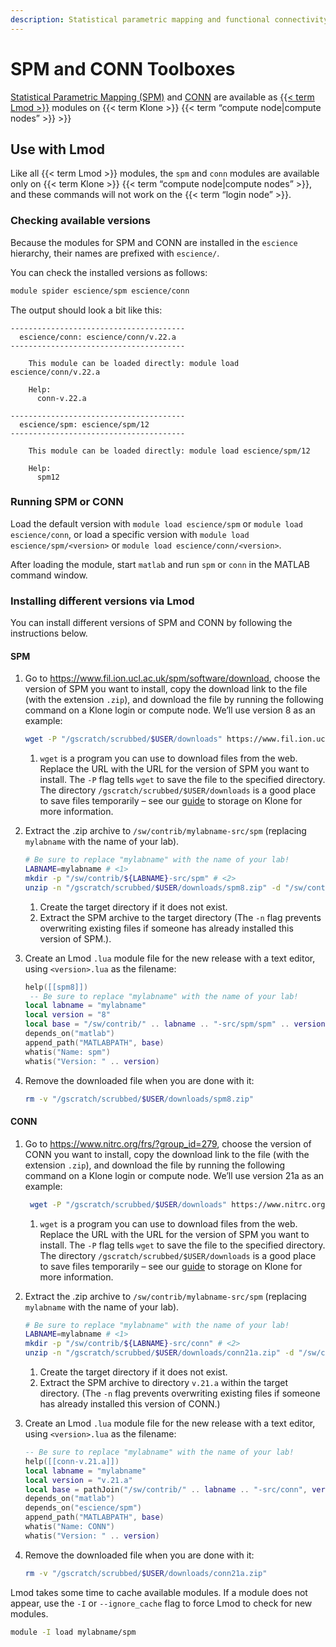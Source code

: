 ```yaml
---
description: Statistical parametric mapping and functional connectivity toolboxes for MATLAB
---
```

# SPM and CONN Toolboxes

[Statistical Parametric Mapping (SPM)](https://www.fil.ion.ucl.ac.uk/spm/) and [CONN](https://web.conn-toolbox.org/) are available as [{{< term Lmod >}}](../compute/lmod.qmd) modules on {{< term Klone >}} {{< term "compute node|compute nodes" >}} >}}

## Use with Lmod

Like all {{< term Lmod >}} modules, the `spm` and `conn` modules are available only on {{< term Klone >}} {{< term "compute node|compute nodes" >}}, and these commands will not work on the {{< term "login node" >}}.

### Checking available versions

Because the modules for SPM and CONN are installed in the `escience` hierarchy, their names are prefixed with `escience/`.

You can check the installed versions as follows:

```bash
module spider escience/spm escience/conn
```

The output should look a bit like this:

```text
---------------------------------------
  escience/conn: escience/conn/v.22.a
---------------------------------------

    This module can be loaded directly: module load escience/conn/v.22.a

    Help:
      conn-v.22.a

---------------------------------------
  escience/spm: escience/spm/12
---------------------------------------

    This module can be loaded directly: module load escience/spm/12

    Help:
      spm12
```

### Running SPM or CONN

Load the default version with `module load escience/spm` or `module load escience/conn`, or load a specific version with `module load escience/spm/<version>` or `module load escience/conn/<version>`.

After loading the module, start `matlab` and run `spm` or `conn` in the MATLAB command window.

### Installing different versions via Lmod

You can install different versions of SPM and CONN by following the instructions below.

#### SPM

1. Go to <https://www.fil.ion.ucl.ac.uk/spm/software/download>, choose the version of SPM you want to install, copy the download link to the file (with the extension `.zip`), and download the file by running the following command on a Klone login or compute node. We'll use version 8 as an example:
   ```bash
   wget -P "/gscratch/scrubbed/$USER/downloads" https://www.fil.ion.ucl.ac.uk/spm/download/restricted/idyll/spm8.zip # <1>
    ```
    1. `wget` is a program you can use to download files from the web. Replace the URL with the URL for the version of SPM you want to install. The `-P` flag tells `wget` to save the file to the specified directory. The directory `/gscratch/scrubbed/$USER/downloads` is a good place to save files temporarily -- see our [guide](/docs/storage/klone-storage.qmd) to storage on Klone for more information.

2. Extract the .zip archive to `/sw/contrib/mylabname-src/spm` (replacing `mylabname` with the name of your lab).
   
   ```bash
   # Be sure to replace "mylabname" with the name of your lab!
   LABNAME=mylabname # <1>
   mkdir -p "/sw/contrib/${LABNAME}-src/spm" # <2>
   unzip -n "/gscratch/scrubbed/$USER/downloads/spm8.zip" -d "/sw/contrib/${LABNAME}-src/spm" # <3>
   ```
   1. Create the target directory if it does not exist.
   2. Extract the SPM archive to the target directory (The `-n` flag prevents overwriting existing files if someone has already installed this version of SPM.).
   
3. Create an Lmod `.lua` module file for the new release with a text editor, using `<version>.lua` as the filename:
   ``` .lua
   help([[spm8]])
    -- Be sure to replace "mylabname" with the name of your lab!
   local labname = "mylabname"
   local version = "8"
   local base = "/sw/contrib/" .. labname .. "-src/spm/spm" .. version
   depends_on("matlab")
   append_path("MATLABPATH", base)
   whatis("Name: spm")
   whatis("Version: " .. version)
   ```

4. Remove the downloaded file when you are done with it:
   
   ```bash
   rm -v "/gscratch/scrubbed/$USER/downloads/spm8.zip"
   ```


#### CONN

1. Go to <https://www.nitrc.org/frs/?group_id=279>, choose the version of CONN you want to install, copy the download link to the file (with the extension `.zip`), and download the file by running the following command on a Klone login or compute node. We'll use version 21a as an example:
   ```bash
    wget -P "/gscratch/scrubbed/$USER/downloads" https://www.nitrc.org/frs/download.php/12426/conn21a.zip # <1>
    ```
    1. `wget` is a program you can use to download files from the web. Replace the URL with the URL for the version of SPM you want to install. The `-P` flag tells `wget` to save the file to the specified directory. The directory `/gscratch/scrubbed/$USER/downloads` is a good place to save files temporarily -- see our [guide](/docs/storage/klone-storage.qmd) to storage on Klone for more information.
   
2. Extract the .zip archive to `/sw/contrib/mylabname-src/spm` (replacing `mylabname` with the name of your lab).
   
   ```bash
   # Be sure to replace "mylabname" with the name of your lab!
   LABNAME=mylabname # <1>
   mkdir -p "/sw/contrib/${LABNAME}-src/conn" # <2>
   unzip -n "/gscratch/scrubbed/$USER/downloads/conn21a.zip" -d "/sw/contrib/${LABNAME}-src/conn/v.21.a" # <3>
   ```
    1. Create the target directory if it does not exist.
    2. Extract the SPM archive to directory `v.21.a` within the target directory. (The `-n` flag prevents overwriting existing files if someone has already installed this version of CONN.)
  
3.  Create an Lmod `.lua` module file for the new release with a text editor, using `<version>.lua` as the filename:

    ``` .lua
    -- Be sure to replace "mylabname" with the name of your lab!
    help([[conn-v.21.a]])
    local labname = "mylabname"
    local version = "v.21.a"
    local base = pathJoin("/sw/contrib/" .. labname .. "-src/conn", version, "conn")
    depends_on("matlab")
    depends_on("escience/spm")
    append_path("MATLABPATH", base)
    whatis("Name: CONN")
    whatis("Version: " .. version)
    ```

4. Remove the downloaded file when you are done with it:
   
   ```bash
   rm -v "/gscratch/scrubbed/$USER/downloads/conn21a.zip"
   ```

::: callout-note
Lmod takes some time to cache available modules. If a module does not appear, use the `-I` or `--ignore_cache` flag to force Lmod to check for new modules.

``` bash
module -I load mylabname/spm
```
:::
